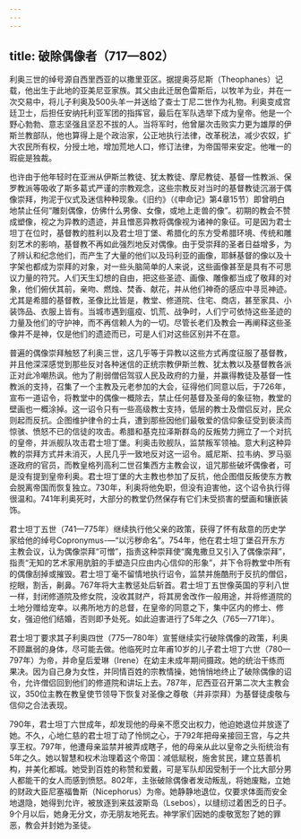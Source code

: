 ```yaml
---
---
---
```

title: 破除偶像者（717—802）
---




利奥三世的绰号源自西里西亚的以撒里亚区。据提奥芬尼斯（Theophanes）记载，他出生于此地的亚美尼亚家族。其父由此迁居色雷斯后，以牧羊为业，并在一次交易中，将儿子利奥及500头羊一并送给了查士丁尼二世作为礼物。利奥变成宫廷卫士，后担任安纳托利亚军团的指挥官，最后在军队选举下成为皇帝。他是一个野心勃勃、意志坚强且坚忍不拔的人。当将军时，他曾屡次击败实力更为雄厚的伊斯兰教部队，他也算得上是个政治家，公正地执行法律，改革税法，减少农奴，扩大农民所有权，分授土地，增加荒地人口，修订法律，为帝国带来安定。他唯一的瑕疵是独裁。

也许由于他年轻时在亚洲从伊斯兰教徒、犹太教徒、摩尼教徒、基督一性教派、保罗教派等吸收了斯多葛式严谨的宗教观念，这些宗教反对当时的基督教徒沉溺于偶像崇拜，拘泥于仪式及迷信种种现象。《旧约》（《申命记》第4章15节）即曾明白地禁止任何“雕刻偶像，仿佛什么男像、女像，或地上走兽的像”。初期的教会不赞成塑像，视之为异教的遗迹，并且憎恶异教将偶像视为诸神的象征。可是因为君士坦丁在位时，基督教的胜利以及君士坦丁堡、希腊化的东方受希腊环境、传统和雕刻艺术的影响，基督教不再如此强烈地反对偶像。由于受崇拜的圣者日益增多，为了辨认和纪念他们，而产生了大量的他们以及玛利亚的画像，耶稣基督的像以及十字架也都成为崇拜的对象，对一些头脑简单的人来说，这些画像甚至是具有不可思议力量的符咒。人们天生幻想的自由，把这些圣迹、画像、雕像都当成了敬拜的对象，他们俯伏其前，亲吻、燃烛、焚香、献花，并从他们神奇的感应中寻觅神迹。尤其是希腊的基督教，圣像比比皆是，教堂、修道院、住宅、商店，甚至家具、小装饰品、衣服上皆有。当城市遇到瘟疫、饥荒、战争时，人们宁可依恃这些圣迹的力量及他们的守护神，而不再信赖人为的一切。尽管长老们及教会一再阐释这些圣像并不是神，仅是他们的遗迹而已，可是人们对这些区别并不在意。

普遍的偶像崇拜触怒了利奥三世，这几乎等于异教以这些方式再度征服了基督教，并且他深深感觉到那些反对各种迷信的正统宗教伊斯兰教、犹太教以及基督教各派正对此冷嘲热讽。他为了削弱僧侣驾驭人民及政府的力量，并赢得教徒及基督一性教派的支持，召集了一个主教及元老参加的大会，征得他们同意以后，于726年，宣布一道诏令，将教堂中的偶像一概除去，禁止任何基督及圣母的象征物，教堂的壁画也一概涂掉。这一诏令只有一些高级教士支持，低层的教士及僧侣反对，民众则起而反抗。企图维护律令的士兵，遭到那些因他们最敬爱的信仰象征受到亵渎而惊骇、愤怒不已的信徒的攻击。希腊和基克拉泽斯群岛的反叛势力拥立了一个对抗的皇帝，并派舰队攻击君士坦丁堡。利奥击败舰队，监禁叛军领袖。意大利这种异教的崇拜方式并未消灭，人民几乎一致地反对这一诏令。威尼斯、拉韦纳、罗马驱逐政府的官员，而教皇格列高利二世召集西方主教会议，诅咒那些破坏偶像者，可是没有提到皇帝利奥。君士坦丁堡的大主教也参加了反抗，他企图借反叛使东方教会脱离帝国而恢复独立。730年，利奥将他免职，但没有迫害他，这个诏令执行得很温和。741年利奥死时，大部分的教堂仍然保存有它们未受损害的壁画和镶嵌装饰。

君士坦丁五世（741—775年）继续执行他父亲的政策，获得了怀有敌意的历史学家给他的绰号Copronymus-—“以污秽命名”。754年，他在君士坦丁堡召开东方主教会议，认为偶像崇拜“可憎”，指责这种崇拜使“魔鬼撒旦又引入了偶像崇拜”，指责“无知的艺术家用肮脏的手塑造只应由内心信仰的形象”，并下令将教堂中所有的偶像刮掉或摧毁。君士坦丁毫不留情地执行诏令，监禁并施酷刑于反抗的僧侣，挖眼，割舌，劓鼻。767年将大主教惩处后斩首。君士坦丁五世像英国的亨利八世一样，封闭修道院及修女院，没收其财产，将其房舍改作一般用途，并将修道院的土地分赠给宠幸。以弗所地方的总督，在皇帝的同意之下，集中区内的修士、修女，强迫他们结婚，否则即予处死。如此迫害进行了5年之久（765—771年）。

君士坦丁要求其子利奥四世（775—780年）宣誓继续实行破除偶像的政策，利奥不顾羸弱的身体，尽可能去做。他临死时立年甫10岁的儿子君士坦丁六世（780—797年）为帝，并命皇后爱琳（Irene）在幼主未成年期间摄政。她的统治干练而果决。因为自己身为女性，并同情百姓的宗教情操，她悄悄地终止了破除偶像的诏令，允许僧侣回到他们的修道院和讲坛上去。787年，尼西亚召开第二次大主教会议，350位主教在教皇使节领导下恢复对圣像之尊敬（并非崇拜）为基督徒虔敬与信仰之合法表现。

790年，君士坦丁六世成年，却发现他的母亲不愿交出权力，他迫她退位并放逐了她。不久，心地仁慈的君士坦丁动了怜悯之心，于792年把母亲接回王宫，与之共享王权。797年，他遭母亲监禁并被弄成瞎子，他的母亲从此以皇帝之头衔统治有5年之久。她以智慧和权术治理着这个帝国：减低赋税，施舍贫民，建立慈善机构，并美化都城。她受到百姓的称赞和爱戴，可是军队却因受制于一个比大部分男人都能干的女人而感到愤怒。802年，主张破除偶像者发动叛乱，将她废黜，立她的财政大臣尼塞福鲁斯（Nicephorus）为帝。她静静地退位，仅要求体面而安全地退隐，她得到允许，被放逐到来兹波斯岛（Lsebos），以缝纫过着困乏的日子。9个月以后，她身无分文，亦无朋友地死去。神学家们因她的虔敬宽恕了她的罪恶，教会并封她为圣徒。